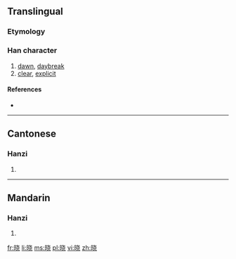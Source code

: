 {{also|曉}}
==Translingual==

===Etymology===
{{Han simp|曉|f=垚|t=戈 without 丶}}

===Han character===
{{Han char|rn=72|rad=日|as=06|sn=10|four=|canj=日十心山 (AJPU)}}

# [[dawn]], [[daybreak]]
# [[clear]], [[explicit]]

====References====
* {{Han ref|kx=0495.241|hdz=21507.010|uh=6653|ud=26195}}

----

==Cantonese==

===Hanzi===
{{yue-hanzi|jyut=|y=hiu2|tra=曉}}

# {{defn|Cantonese|sort=日06}}

----

==Mandarin==

===Hanzi===
{{cmn-hanzi|tra=曉|pin=[[xiǎo]] ([[xiao3]])|wg=hsiao<sup>3</sup>}}

# {{defn|Mandarin|sort=日06}}

[[fr:晓]]
[[li:晓]]
[[ms:晓]]
[[pl:晓]]
[[vi:晓]]
[[zh:晓]]